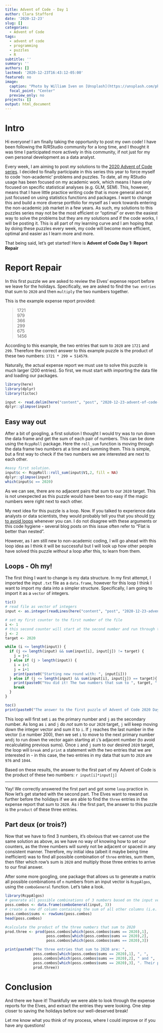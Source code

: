 ```yaml
---
title: Advent of Code - Day 1
author: Clara Stafford
date: '2020-12-23'
slug: []
categories:
  - Advent of Code
tags:
  - advent of code
  - programming
  - puzzles
  - R
subtitle: ''
summary: ''
authors: []
lastmod: '2020-12-23T16:43:12-05:00'
featured: no
image:
  caption: "Photo by William Iven on [Unsplash](https://unsplash.com/photos/jrh5lAq-mIs)"
  focal_point: "Center"
  preview_only: no
projects: []
output: html_document
---
```


# Intro 

Hi everyone! I am finally taking the opportunity to post my own code! I have been following the R/RStudio community for a long time, and I thought it was time I participated more actively in this community, if not just for my own personal development as a data analyst.

Every week, I am aiming to post *my* solutions to the [2020 Advent of Code series](https://adventofcode.com/2020). I decided to finally participate in this series this year to force myself to code 'non-academic' problems and puzzles. To date, all my RStudio usage has been focused on my academic work, which means I have only focused on specific statistical analyses (e.g. GLM, SEM). This, however, means that I have little practice writing code that is more general and not just focused on using statistics functions and packages. I want to change this and build a more diverse portfolio for myself as I work towards entering the non-academic job market in a few years. As such, my solutions to this puzzles series may not be the most efficient or "optimal" or even the easiest way to solve the problems but they are *my* solutions and if the code works, I will be posting it. This is all part of my learning curve and I am hoping that by doing these puzzles every week, my code will become more efficient, optimal and easier as I learn more and more.

That being said, let's get started! Here is **Advent of Code Day 1: Report Repair**

# Report Repair

In this first puzzle we are asked to review the Elves' expense report before we leave for the holidays. Specifically, we are asked to find the `two entries` that sum to `2020` and then `multiply` the two numbers together.

This is the example expense report provided:

> 1721  
979  
366  
299  
675  
1456  

According to this example, the two entries that sum to `2020` are `1721` and `299`. Therefore the correct answer to this example puzzle is the product of these two numbers: `1721 * 299 = 514579`.

Naturally, the actual expense report we must use to solve this puzzle is much larger (200 entries). So first, we must start with importing the data file and loading our packages. 


```r
library(here)
library(dplyr)
library(tictoc)

input <- read.delim(here("content", "post", "2020-12-23-advent-of-code-day-1", "input.txt"), header = FALSE)
dplyr::glimpse(input)
```


## Easy way out

After a bit of googling, a first solution I thought I would try was to run down the data frame and get the sum of each pair of numbers. This can be done using the `RcppRoll` package. Here the `roll_sum` function is moving through the data frame two numbers at a time and summing them. This is simple, but a first way to check if the two numbers we are interested are next to each other.

```r

#easy first solution.
input$c <- RcppRoll::roll_sum(input$V1,2, fill = NA)
dplyr::glimpse(input)
which(input$c == 2020)

```

As we can see, there are no adjacent pairs that sum to our `2020` target. This is not unexpected as this puzzle would have been too easy if the magic numbers were right next to each other.

My next idea for this puzzle is a loop. Now. If you talked to experience data analysts or data scientists, they would probably tell you that you should [try to avoid loops](https://medium.com/python-pandemonium/never-write-for-loops-again-91a5a4c84baf) whenever you can. I do not disagree with these arguments or this code hygiene - several blog posts on this issue often refer to "Flat is better than nested".

However, as I am still new to non-academic coding, I will go ahead with this loop idea as I think it will be successful but I will look up how other people have solved this puzzle *without* a loop after this, to learn from them.

## Loops - Oh my!

The first thing I want to change is my data structure. In my first attempt, I imported the input `.txt` file as a `data.frame`, however for this loop I think I want to import my data into a simpler structure. Specifically, I am going to import it as a `vector` of integers.

```r
tic()
# read file as vector of integers
input <- as.integer(readLines(here("content", "post", "2020-12-23-advent-of-code-day-1", "input.txt")))

# set my first counter to the first number of the file
i <- 1
# this second counter will start at the second number and run through the 198 other numbers and sum them to i
j <- 2
target <- 2020

while (i <= length(input)) {
  if (j <= length(input) && sum(input[i], input[j]) != target) {
    j = j+1
  } else if (j > length(input)) {
    i = i+1
    j = i+1
    print(paste0("Starting new round with: ", input[i]))
  } else if (j <= length(input) && sum(input[i], input[j]) == target){
    print(paste0("You did it! The two numbers that sum to ", target, " are ", input[i], " and ", input[j]))
    break
  }
}

toc()
print(paste0("The answer to the first puzzle of Advent of Code 2020 Day 1 is: ", input[i]*input[j]))


```

This loop will first set `i` as the primary number and `j` as the secondary number. As long as `i` and `j` do *not* sum to our `2020` target, `j` will keep moving down the integer vector and sum it to `i`. If `j` reaches the last number in the vector (i.e number 200), then we set `i` to move to the next primary number and`j` to run down the vector again starting at `i`'s adjacent number (to avoid recalculating previous sums). Once `i` and `j` sum to our desired `2020` target, the loop will `break` and `print` a statement with the two entries that we are interested in - in this case, the two entries in my data that sum to `2020` are `976` and `1044`.

Based on these results, the answer to the first part of my Advent of Code is the product of these two numbers: `r input[i]*input[j]`

***

Yay! We correctly answered the first part and got some `loop` practice in. Now let's get started with the second part. The Elves want to reward us further before the holidays if we are able to find the `three` entries in the expense report that sum to `2020`. As i the first part, the answer to this puzzle is the `product` of these three entries.

## Part deux (or trois?)

Now that we have to find 3 numbers, it's obvious that we cannot use the same solution as above, as we have no way of knowing how to set our counters, as the three numbers will surely not be adjacent or spaced in any consistent manner. Therefore, my initial idea (albeit it maybe being time inefficient) was to find all possible combination of `three` entries, sum them, then filter which row's sum is `2020` and multiply those three entries to arrive to our final answer.

After some more googling, one package that allows us to generate a matrix all possible combinations of `n` numbers from an input vector is `RcppAlgos`, using the `comboGeneral` function. Let's take a look.

```r
library(RcppAlgos)
# generate all possible combinations of 3 numbers based on the input vector from the problem
poss.combos <- data.frame(comboGeneral(input, 3))
# create a new df column containing the sum of all other columns (i.e. sums of all combinatoins of three numbers)
poss.combos$sums <- rowSums(poss.combos)
head(poss.combos)

#calculate the product of the three numbers that sum to 2020
prod.three <- prod(poss.combos[which(poss.combos$sums == 2020),1],
                   poss.combos[which(poss.combos$sums == 2020),2],
                   poss.combos[which(poss.combos$sums == 2020),3])

print(paste0("The three entries that sum to 2020 are: ",
             poss.combos[which(poss.combos$sums == 2020),1], ", ",
             poss.combos[which(poss.combos$sums == 2020),2], " and ",
             poss.combos[which(poss.combos$sums == 2020),3], ". Their product is ",
             prod.three))

```

# Conclusion

And there we have it! Thankfully we were able to look through the expense reports for the Elves, and extract the entries they were looking. One step closer to saving the holidays before our well-deserved break!

Let me know what you think of my process, where I could improve or if you have any questions!
